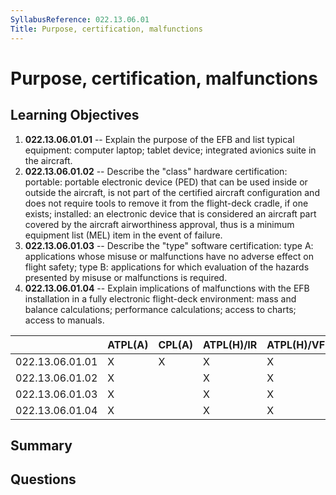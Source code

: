 ```yaml
---
SyllabusReference: 022.13.06.01
Title: Purpose, certification, malfunctions
---
```


# Purpose, certification, malfunctions

## Learning Objectives

1. **022.13.06.01.01** -- Explain the purpose of the EFB and list typical
   equipment: computer laptop; tablet device; integrated avionics suite in the
   aircraft.
2. **022.13.06.01.02** -- Describe the "class" hardware certification: portable:
   portable electronic device (PED) that can be used inside or outside the
   aircraft, is not part of the certified aircraft configuration and does not
   require tools to remove it from the flight-deck cradle, if one exists;
   installed: an electronic device that is considered an aircraft part covered
   by the aircraft airworthiness approval, thus is a minimum equipment list
   (MEL) item in the event of failure.
3. **022.13.06.01.03** -- Describe the "type" software certification: type A:
   applications whose misuse or malfunctions have no adverse effect on flight
   safety; type B: applications for which evaluation of the hazards presented by
   misuse or malfunctions is required.
4. **022.13.06.01.04** -- Explain implications of malfunctions with the EFB
   installation in a fully electronic flight-deck environment: mass and balance
   calculations; performance calculations; access to charts; access to manuals.

|                 | ATPL(A) | CPL(A) | ATPL(H)/IR | ATPL(H)/VFR | CPL(H) | IR  | CBIR(A) |
| --------------- | ------- | ------ | ---------- | ----------- | ------ | --- | ------- |
| 022.13.06.01.01 | X       | X      | X          | X           | X      | X   |         |
| 022.13.06.01.02 | X       |        | X          | X           |        |     |         |
| 022.13.06.01.03 | X       |        | X          | X           |        |     |         |
| 022.13.06.01.04 | X       |        | X          | X           |        |     |         |

## Summary

## Questions
